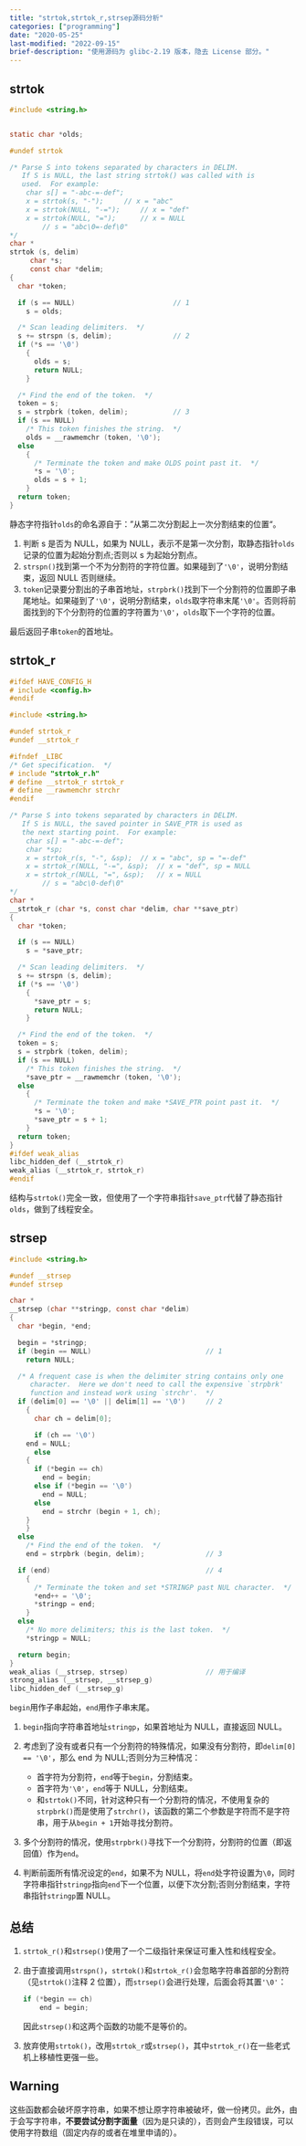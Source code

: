 ```yaml
---
title: "strtok,strtok_r,strsep源码分析"
categories: ["programming"]
date: "2020-05-25"
last-modified: "2022-09-15"
brief-description: "使用源码为 glibc-2.19 版本，隐去 License 部分。"
---
```


## strtok

```c
#include <string.h>


static char *olds;

#undef strtok

/* Parse S into tokens separated by characters in DELIM.
   If S is NULL, the last string strtok() was called with is
   used.  For example:
	char s[] = "-abc-=-def";
	x = strtok(s, "-");		// x = "abc"
	x = strtok(NULL, "-=");		// x = "def"
	x = strtok(NULL, "=");		// x = NULL
		// s = "abc\0=-def\0"
*/
char *
strtok (s, delim)
     char *s;
     const char *delim;
{
  char *token;

  if (s == NULL)                        // 1
    s = olds;

  /* Scan leading delimiters.  */
  s += strspn (s, delim);               // 2
  if (*s == '\0')
    {
      olds = s;
      return NULL;
    }

  /* Find the end of the token.  */
  token = s;
  s = strpbrk (token, delim);           // 3
  if (s == NULL)
    /* This token finishes the string.  */
    olds = __rawmemchr (token, '\0');
  else
    {
      /* Terminate the token and make OLDS point past it.  */
      *s = '\0';
      olds = s + 1;
    }
  return token;
}
```

静态字符指针`olds`的命名源自于：”从第二次分割起上一次分割结束的位置“。

1. 判断 s 是否为 NULL，如果为 NULL，表示不是第一次分割，取静态指针`olds`记录的位置为起始分割点;否则以 s 为起始分割点。
2. `strspn()`找到第一个不为分割符的字符位置。如果碰到了`'\0'`，说明分割结束，返回 NULL 否则继续。
3. `token`记录要分割出的子串首地址，`strpbrk()`找到下一个分割符的位置即子串尾地址。如果碰到了`'\0'`，说明分割结束，`olds`取字符串末尾`'\0'`。否则将前面找到的下个分割符的位置的字符置为`'\0'`，`olds`取下一个字符的位置。

最后返回子串`token`的首地址。

## strtok_r

```c
#ifdef HAVE_CONFIG_H
# include <config.h>
#endif

#include <string.h>

#undef strtok_r
#undef __strtok_r

#ifndef _LIBC
/* Get specification.  */
# include "strtok_r.h"
# define __strtok_r strtok_r
# define __rawmemchr strchr
#endif

/* Parse S into tokens separated by characters in DELIM.
   If S is NULL, the saved pointer in SAVE_PTR is used as
   the next starting point.  For example:
	char s[] = "-abc-=-def";
	char *sp;
	x = strtok_r(s, "-", &sp);	// x = "abc", sp = "=-def"
	x = strtok_r(NULL, "-=", &sp);	// x = "def", sp = NULL
	x = strtok_r(NULL, "=", &sp);	// x = NULL
		// s = "abc\0-def\0"
*/
char *
__strtok_r (char *s, const char *delim, char **save_ptr)
{
  char *token;

  if (s == NULL)
    s = *save_ptr;

  /* Scan leading delimiters.  */
  s += strspn (s, delim);
  if (*s == '\0')
    {
      *save_ptr = s;
      return NULL;
    }

  /* Find the end of the token.  */
  token = s;
  s = strpbrk (token, delim);
  if (s == NULL)
    /* This token finishes the string.  */
    *save_ptr = __rawmemchr (token, '\0');
  else
    {
      /* Terminate the token and make *SAVE_PTR point past it.  */
      *s = '\0';
      *save_ptr = s + 1;
    }
  return token;
}
#ifdef weak_alias
libc_hidden_def (__strtok_r)
weak_alias (__strtok_r, strtok_r)
#endif
```

结构与`strtok()`完全一致，但使用了一个字符串指针`save_ptr`代替了静态指针`olds`，做到了线程安全。

## strsep

```c
#include <string.h>

#undef __strsep
#undef strsep

char *
__strsep (char **stringp, const char *delim)
{
  char *begin, *end;

  begin = *stringp;
  if (begin == NULL)                            // 1
    return NULL;

  /* A frequent case is when the delimiter string contains only one
     character.  Here we don't need to call the expensive `strpbrk'
     function and instead work using `strchr'.  */
  if (delim[0] == '\0' || delim[1] == '\0')     // 2
    {
      char ch = delim[0];

      if (ch == '\0')
	end = NULL;
      else
	{
	  if (*begin == ch)
	    end = begin;
	  else if (*begin == '\0')
	    end = NULL;
	  else
	    end = strchr (begin + 1, ch);
	}
    }
  else
    /* Find the end of the token.  */
    end = strpbrk (begin, delim);               // 3

  if (end)                                      // 4
    {
      /* Terminate the token and set *STRINGP past NUL character.  */
      *end++ = '\0';
      *stringp = end;
    }
  else
    /* No more delimiters; this is the last token.  */
    *stringp = NULL;

  return begin;
}
weak_alias (__strsep, strsep)                   // 用于编译
strong_alias (__strsep, __strsep_g)
libc_hidden_def (__strsep_g)
```

`begin`用作子串起始，`end`用作子串末尾。

1. `begin`指向字符串首地址`stringp`，如果首地址为 NULL，直接返回 NULL。
2. 考虑到了没有或者只有一个分割符的特殊情况，如果没有分割符，即`delim[0] == '\0'`，那么 end 为 NULL;否则分为三种情况：

    - 首字符为分割符，`end`等于`begin`，分割结束。
    - 首字符为`'\0'`，`end`等于 NULL，分割结束。
    - 和`strtok()`不同，针对这种只有一个分割符的情况，不使用复杂的`strpbrk()`而是使用了`strchr()`，该函数的第二个参数是字符而不是字符串，用于从`begin + 1`开始寻找分割符。

3. 多个分割符的情况，使用`strpbrk()`寻找下一个分割符，分割符的位置（即返回值）作为`end`。
4. 判断前面所有情况设定的`end`，如果不为 NULL，将`end`处字符设置为`\0`，同时字符串指针`stringp`指向`end`下一个位置，以便下次分割;否则分割结束，字符串指针`stringp`置 NULL。

## 总结

1. `strtok_r()`和`strsep()`使用了一个二级指针来保证可重入性和线程安全。
2. 由于直接调用`strspn()`，`strtok()`和`strtok_r()`会忽略字符串首部的分割符（见`strtok()`注释 2 位置），而`strsep()`会进行处理，后面会将其置`'\0'`：

    ```c
    if (*begin == ch)
        end = begin;
    ```

    因此`strsep()`和这两个函数的功能不是等价的。

3. 放弃使用`strtok()`，改用`strtok_r`或`strsep()`，其中`strtok_r()`在一些老式机上移植性更强一些。

## Warning

这些函数都会破坏原字符串，如果不想让原字符串被破坏，做一份拷贝。此外，由于会写字符串，**不要尝试分割字面量**（因为是只读的），否则会产生段错误，可以使用字符数组（固定内存的或者在堆里申请的）。
